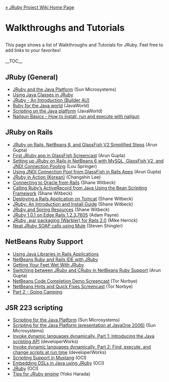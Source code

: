 [[Home|&raquo; JRuby Project Wiki Home Page]]
<h1>Walkthroughs and Tutorials</h1>
This page shows a list of Walkthroughs and Tutorials for JRuby. Feel free to add links to your favorites!<br/><br/>
__TOC__
==JRuby (General)==
* [http://java.sun.com/developer/technicalArticles/scripting/jruby/ JRuby and the Java Platform] (Sun Microsystems)
* [http://blogs.sun.com/coolstuff/entry/using_java_classes_in_jruby Using Java Classes in JRuby]
* [http://www.builderau.com.au/program/java/soa/JRuby-An-Introduction/0,339024620,339283504,00.htm JRuby - An Introduction (Builder AU)]
* [http://www.javaworld.com/javaworld/jw-07-2006/jw-0717-ruby.html Ruby for the Java world] (JavaWorld)
* [http://www.javaworld.com/javaworld/jw-11-2007/jw-11-jsr223.html Scripting on the Java platform] (JavaWorld)
* [[NailGunBasics|Nailgun Basics - How to install, run and execute with nailgun]]
==JRuby on Rails==
* [http://blogs.sun.com/arungupta/entry/jruby_on_rails_netbeans_and JRuby on Rails, NetBeans 6, and GlassFish V2 Simplified Steps] (Arun Gupta)
* [http://netbeans.tv/technologies/First-JRuby-app-in-GlassFish-86/ First JRuby app in GlassFish Screencast] (Arun Gupta)
* [http://blog.louspringer.com/2007/09/11/using-jdbc-connection-pools-with-netbeans-6-jruby-ror-mysql-and-glassfish/ Setting up JRuby on Rails in NetBeans 6 with MySQL, GlassFish V2, and JNDI Connection Pooling] (Lou Springer)
* [http://blogs.sun.com/arungupta/entry/totd_9_using_jdbc_connection Using JNDI Connection Pool from GlassFish in Rails Apps] (Arun Gupta)
* [http://ias.springbook.playmaru.net/pages/336101 JRuby in Action (Korean)] (Changshin Lee)
* [http://www.digitalsanctum.com/2007/08/01/connecting-to-oracle-from-rails/ Connecting to Oracle from Rails] (Shane Witbeck)
* [http://www.digitalsanctum.com/2007/07/25/calling-rubys-activerecord-from-java-using-the-bean-scripting-framework/ Calling Ruby’s ActiveRecord from Java Using the Bean Scripting Framework] (Shane Witbeck)
* [http://www.digitalsanctum.com/2007/07/24/jruby-deploying-a-rails-application-on-tomcat/ Deploying a Rails Application on Tomcat] (Shane Witbeck)
* [http://www.digitalsanctum.com/2007/07/23/jruby-an-introduction-and-install-guide/ JRuby: An Introduction and Install Guide] (Shane Witbeck)
* [http://www.digitalsanctum.com/jruby JRuby and Spring Resources] (Shane Witbeck)
* [http://localbiz404.blogspot.com/2007/09/jruby-101-on-edge-rails-1237605.html JRuby 1.0.1 on Edge Rails 1.2.3.7605] (Adam Payne)
* [http://fuzzypanic.blogspot.com/2008/01/jruby-war-packaging.html JRuby .war packaging (Warbler) for Rails 2.0] (Mike Herrick)
* [http://devmull.blogspot.com/2008/02/neat-jruby-soap-calls.html Neat JRuby SOAP calls using Mule ]  (Steven Shingler)
==NetBeans Ruby Support==
* [http://www.netbeans.org/kb/61/ruby/java-ruby.html Using Java Libraries in Rails Applications]
* [http://www.apress.com/book/view/1430216360 NetBeans Ruby and Rails IDE with JRuby]
* [http://blogs.sun.com/divas/entry/getting_your_feet_wet_with Getting Your Feet Wet With JRuby] 
* [http://blogs.sun.com/arungupta/entry/totd_7_switch_between_jruby Switching between JRuby and CRuby in NetBeans Ruby Support] (Arun Gupta)
* [http://netbeans.tv/technologies/Tor-Norbye-uses-NetBeans-Ruby-Editor-Code-Completion-169/ NetBeans Code Completion Demo Screencast] (Tor Norbye)
* [http://netbeans.tv/technologies/Tor-Norbye-uses-hints-and-quick-fixes-in-NetBeans-Ruby-Editor-170/ NetBeans Hints and Quick Fixes Screencast] (Tor Norbye)
* [http://jruby.codehaus.org/The+JRuby+Tutorial+Part+2+-+Going+Camping Part 2 - Going Camping]
==JSR 223 scripting==
* [http://java.sun.com/developer/technicalArticles/J2SE/Desktop/scripting/ Scripting for the Java Platform] (Sun Microsystems)
* [http://gceclub.sun.com.cn/java_one_online/2006/TS-1382/TS-1382.pdf Scripting for the Java Platform (presentation at JavaOne 2006)] (Sun Microsystems)
* [http://www.ibm.com/developerworks/java/library/j-javascripting1/ Invoke dynamic languages dynamically, Part 1: Introducing the Java scripting API] (developerWorks)
* [http://www.ibm.com/developerworks/java/library/j-javascripting2/ Invoke dynamic languages dynamically, Part 2: Find, execute, and change scripts at run time] (developerWorks)
* [http://www.ociweb.com/jnb/jnbFeb2006.html Scripting Support in Mustang] (OCI)
* [http://www.ociweb.com/jnb/jnbJan2007.html Embedding DSLs in Java using JRuby] (OCI)
* [http://www.ociweb.com/jnb/jnbApr2007.html JRuby] (OCI)
* [http://yokolet.blogspot.com/search/label/tips%20for%20JRuby%20engine Tips for JRuby engine] (Yoko Harada)
